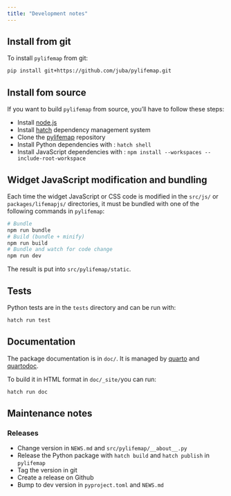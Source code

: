 ```yaml
---
title: "Development notes"
---
```



## Install from git

To install `pylifemap` from git:

```sh 
pip install git+https://github.com/juba/pylifemap.git
```

## Install fom source

If you want to build `pylifemap` from source, you'll have to follow these steps:

- Install [node.js](https://nodejs.org/en)
- Install [hatch](https://hatch.pypa.io/latest/) dependency management system
- Clone the [pylifemap](https://github.com/juba/pylifemap) repository
- Install Python dependencies with : `hatch shell`
- Install JavaScript dependencies with : `npm install --workspaces --include-root-workspace`


## Widget JavaScript modification and bundling

Each time the widget JavaScript or CSS code is modified in the `src/js/` or `packages/lifemapjs/` directories, it must be bundled with one of the following commands in `pylifemap`:

```sh
# Bundle
npm run bundle
# Build (bundle + minify)
npm run build
# Bundle and watch for code change
npm run dev
```

The result is put into `src/pylifemap/static`. 

## Tests

Python tests are in the `tests` directory and can be run with:

```sh
hatch run test
```

## Documentation

The package documentation is in `doc/`. It is managed by [quarto](https://quarto.org) and [quartodoc](https://machow.github.io/quartodoc/).

To build it in HTML format in `doc/_site/`you can run:

```sh
hatch run doc
```

## Maintenance notes

### Releases

- Change version in `NEWS.md` and `src/pylifemap/__about__.py`
- Release the Python package with `hatch build` and `hatch publish` in `pylifemap`
- Tag the version in git
- Create a release on Github
- Bump to dev version in `pyproject.toml` and `NEWS.md`

